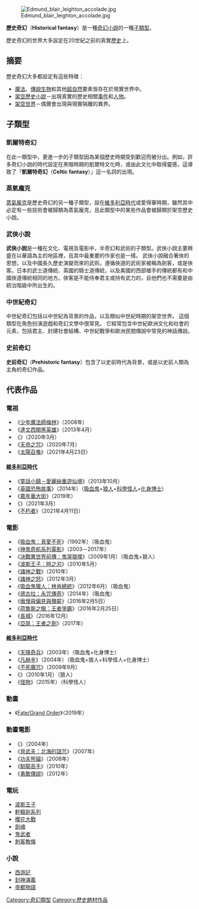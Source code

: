 [[Image:Edmund_blair_leighton_accolade.jpg|thumb]] 

'''歷史奇幻'''（'''Historical fantasy'''）是一種[[奇幻小說|奇幻小說]]的一種[[子類型|子類型]]。

歷史奇幻的世界大多設定在20世紀之前的真實[[歷史|歷史]]上。

==摘要==
歷史奇幻大多都設定有這些特徵：

*[[魔法|魔法]]、[[傳說生物|傳說生物]]和其他[[超自然|超自然]]要素皆存在於現實世界中。
*[[架空歷史小說|架空歷史小說]]－出現真實的歷史相關[[事件|事件]]和[[人物|人物]]。
*[[架空世界|架空世界]]－偶爾會出現與現實隔離的異界。

==子類型==
===凱爾特奇幻===
在此一類型中，更進一步的子類型因為某個歷史時期受到歡迎而被分出。例如，許多奇幻小說的時代設定在黑暗時期的凱爾特文化時，或由此文化中取得靈感，這導致了「'''凱爾特奇幻'''（'''Celtic fantasy'''）」這一名詞的出現。

===蒸氣龐克===
[[蒸氣龐克|蒸氣龐克]]是歷史奇幻的另一種子類型，設在[[維多利亞時代|維多利亞時代]]或愛得華時期，雖然其中必定有一些技術會被歸類為蒸氣龐克，且此類型中的某些作品會被歸類於架空歷史小說。

===武俠小說===
{{details|武俠小說}}

'''武俠小說'''是一種在文化、電視及電影中，半奇幻和武術的子類型。武俠小說主要興盛在以華語為主的地區裡，且其中最重要的作家也是一樣。
武俠小說融合著俠的思想，以及中國長久歷史演變而來的武術。遵循俠道的武術家被稱為劍客，或是俠客。日本的武士道傳統、英國的騎士道傳統，以及美國的西部槍手的傳統都有和中國俠道傳統相同的地方。俠客是不能侍奉君主或持有武力的，且他們也不需要是由統治階級中所出生的。

===中世紀奇幻===
{{details|中世紀奇幻}}
中世紀奇幻包括以中世紀為背景的作品，以及類似中世紀時期的架空世界。 這個類型在角色扮演遊戲和奇幻文學中很常見。 它經常包含中世紀歐洲文化和社會的元素，包括君主、封建社會結構、中世紀戰爭和歐洲民間傳說中常見的神話傳說。

===史前奇幻===
'''史前奇幻'''（'''Prehistoric fantasy'''）包含了以史前時代為背景，或是以史前人類為主角的奇幻作品。

== 代表作品 ==
=== 電視 ===

* 《[[少年魔法師梅林|少年魔法師梅林]]》（2008年）
* 《[[達文西闇黑英雄|達文西闇黑英雄]]》（2013年4月）
* 《{{Link-en|國王的信使|The Letter for the King (TV_series)}}》（2020年3月）
* 《[[天命之咒|天命之咒]]》（2020年7月）
* 《[[太陽召喚_(電視劇)|太陽召喚]]》（2021年4月23日）

==== [[維多利亞時代|維多利亞時代]] ====

* 《[[奇境传说|童話小鎮－愛麗絲重遊仙境]]》（2013年10月）
* 《[[英國恐怖故事|英國恐怖故事]]》（2014年）（[[吸血鬼|吸血鬼]]+[[狼人|狼人]]+[[科學怪人|科學怪人]]+[[化身博士|化身博士]]）
* 《[[嘉年華大街|嘉年華大街]]》（2019年）
* 《{{Link-en|非正规军|The Irregulars}}》（2021年3月）
* 《[[不朽者_(電視劇)|不朽者]]》（2021年4月11日）

=== 電影 ===

* 《[[吸血殭屍：驚情四百年|吸血鬼：真愛不死]]》（1992年）（吸血鬼）
* 《[[神鬼奇航系列電影|神鬼奇航系列電影]]》（2003－2017年）
* 《[[決戰異世界前傳：鬼哭狼嚎|決戰異世界前傳：鬼哭狼嚎]]》（2009年1月）（吸血鬼+狼人）
* 《[[波斯王子：时之刃|波斯王子：時之刃]]》（2010年5月）
* 《[[超世紀封神榜|諸神之戰]]》（2010年）
* 《[[怒戰天神|諸神之怒]]》（2012年3月）
* 《[[吸血鬼獵人：林肯總統|吸血鬼獵人：林肯總統]]》（2012年6月）（吸血鬼）
* 《[[德古拉：永咒傳奇|德古拉：永咒傳奇]]》（2014年）（吸血鬼）
* 《[[傲慢與偏見與殭屍_(電影)|傲慢與偏見與殭屍]]》（2016年2月5日）
* 《[[荷魯斯之眼：王者爭霸|荷魯斯之眼：王者爭霸]]》（2016年2月25日）
* 《[[长城_(电影)|長城]]》（2016年12月）
* 《[[亞瑟：王者之劍|亞瑟：王者之劍]]》（2017年）

==== [[维多利亚时代|維多利亞時代]] ====

* 《[[天降奇兵_(電影)|天降奇兵]]》（2003年）（吸血鬼+化身博士）
* 《[[凡赫辛_(電影)|凡赫辛]]》（2004年）（吸血鬼+狼人+科學怪人+化身博士）
* 《[[墮落美少年|不死魔咒]]》（2009年9月）
* 《{{Link-en|狼嚎再起|The Wolfman (2010_film)}}》（2010年1月）（狼人）
* 《[[怪物_(2015年電影)|怪物]]》（2015年）（科學怪人）

=== 動畫 ===

* 《[[Fate/Grand_Order|Fate/Grand Order]]》（2019年）

=== 動畫電影 ===

* 《{{Link-en|凡赫辛：倫敦任務|Van Helsing: The London Assignment}}》（2004年）
* 《[[貝武夫：北海的詛咒|貝武夫：北海的詛咒]]》（2007年）
* 《[[功夫熊貓|功夫熊貓]]》（2008年）
* 《[[馴龍高手|馴龍高手]]》（2010年）
* 《[[勇敢傳說|勇敢傳說]]》（2012年）

=== 電玩 ===
* [[波斯王子_(1989年遊戲)|波斯王子]]
* [[軒轅劍系列|軒轅劍系列]]
* [[櫻花大戰|櫻花大戰]]
* [[劍魂|劍魂]]
* [[鬼武者|鬼武者]]
* [[刺客教條|刺客教條]]

=== 小說 ===
* [[西游記|西游記]]
* [[封神演義|封神演義]]
* [[帝都物語|帝都物語]]

[[Category:奇幻類型|Category:奇幻類型]]
[[Category:歷史題材作品|Category:歷史題材作品]]